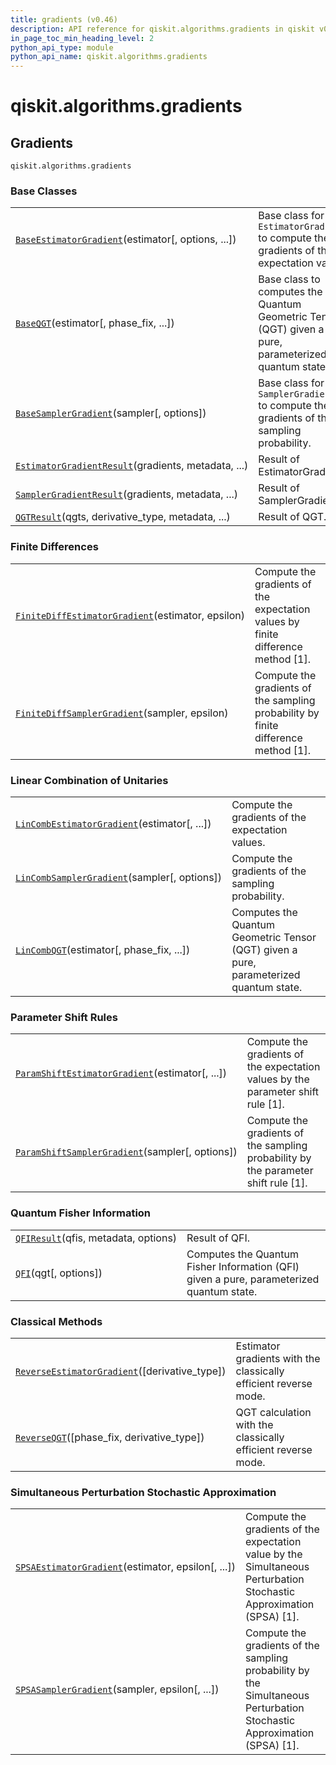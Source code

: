 ```yaml
---
title: gradients (v0.46)
description: API reference for qiskit.algorithms.gradients in qiskit v0.46
in_page_toc_min_heading_level: 2
python_api_type: module
python_api_name: qiskit.algorithms.gradients
---
```


<span id="module-qiskit.algorithms.gradients" />

<span id="qiskit-algorithms-gradients" />

# qiskit.algorithms.gradients

<span id="gradients-qiskit-algorithms-gradients" />

## Gradients

`qiskit.algorithms.gradients`

### Base Classes

|                                                                                                                                                                  |                                                                                                      |
| ---------------------------------------------------------------------------------------------------------------------------------------------------------------- | ---------------------------------------------------------------------------------------------------- |
| [`BaseEstimatorGradient`](qiskit.algorithms.gradients.BaseEstimatorGradient "qiskit.algorithms.gradients.BaseEstimatorGradient")(estimator\[, options, ...])     | Base class for an `EstimatorGradient` to compute the gradients of the expectation value.             |
| [`BaseQGT`](qiskit.algorithms.gradients.BaseQGT "qiskit.algorithms.gradients.BaseQGT")(estimator\[, phase\_fix, ...])                                            | Base class to computes the Quantum Geometric Tensor (QGT) given a pure, parameterized quantum state. |
| [`BaseSamplerGradient`](qiskit.algorithms.gradients.BaseSamplerGradient "qiskit.algorithms.gradients.BaseSamplerGradient")(sampler\[, options])                  | Base class for a `SamplerGradient` to compute the gradients of the sampling probability.             |
| [`EstimatorGradientResult`](qiskit.algorithms.gradients.EstimatorGradientResult "qiskit.algorithms.gradients.EstimatorGradientResult")(gradients, metadata, ...) | Result of EstimatorGradient.                                                                         |
| [`SamplerGradientResult`](qiskit.algorithms.gradients.SamplerGradientResult "qiskit.algorithms.gradients.SamplerGradientResult")(gradients, metadata, ...)       | Result of SamplerGradient.                                                                           |
| [`QGTResult`](qiskit.algorithms.gradients.QGTResult "qiskit.algorithms.gradients.QGTResult")(qgts, derivative\_type, metadata, ...)                              | Result of QGT.                                                                                       |

### Finite Differences

|                                                                                                                                                                        |                                                                                     |
| ---------------------------------------------------------------------------------------------------------------------------------------------------------------------- | ----------------------------------------------------------------------------------- |
| [`FiniteDiffEstimatorGradient`](qiskit.algorithms.gradients.FiniteDiffEstimatorGradient "qiskit.algorithms.gradients.FiniteDiffEstimatorGradient")(estimator, epsilon) | Compute the gradients of the expectation values by finite difference method \[1].   |
| [`FiniteDiffSamplerGradient`](qiskit.algorithms.gradients.FiniteDiffSamplerGradient "qiskit.algorithms.gradients.FiniteDiffSamplerGradient")(sampler, epsilon)         | Compute the gradients of the sampling probability by finite difference method \[1]. |

### Linear Combination of Unitaries

|                                                                                                                                                              |                                                                                        |
| ------------------------------------------------------------------------------------------------------------------------------------------------------------ | -------------------------------------------------------------------------------------- |
| [`LinCombEstimatorGradient`](qiskit.algorithms.gradients.LinCombEstimatorGradient "qiskit.algorithms.gradients.LinCombEstimatorGradient")(estimator\[, ...]) | Compute the gradients of the expectation values.                                       |
| [`LinCombSamplerGradient`](qiskit.algorithms.gradients.LinCombSamplerGradient "qiskit.algorithms.gradients.LinCombSamplerGradient")(sampler\[, options])     | Compute the gradients of the sampling probability.                                     |
| [`LinCombQGT`](qiskit.algorithms.gradients.LinCombQGT "qiskit.algorithms.gradients.LinCombQGT")(estimator\[, phase\_fix, ...])                               | Computes the Quantum Geometric Tensor (QGT) given a pure, parameterized quantum state. |

### Parameter Shift Rules

|                                                                                                                                                                       |                                                                                     |
| --------------------------------------------------------------------------------------------------------------------------------------------------------------------- | ----------------------------------------------------------------------------------- |
| [`ParamShiftEstimatorGradient`](qiskit.algorithms.gradients.ParamShiftEstimatorGradient "qiskit.algorithms.gradients.ParamShiftEstimatorGradient")(estimator\[, ...]) | Compute the gradients of the expectation values by the parameter shift rule \[1].   |
| [`ParamShiftSamplerGradient`](qiskit.algorithms.gradients.ParamShiftSamplerGradient "qiskit.algorithms.gradients.ParamShiftSamplerGradient")(sampler\[, options])     | Compute the gradients of the sampling probability by the parameter shift rule \[1]. |

### Quantum Fisher Information

|                                                                                                                       |                                                                                          |
| --------------------------------------------------------------------------------------------------------------------- | ---------------------------------------------------------------------------------------- |
| [`QFIResult`](qiskit.algorithms.gradients.QFIResult "qiskit.algorithms.gradients.QFIResult")(qfis, metadata, options) | Result of QFI.                                                                           |
| [`QFI`](qiskit.algorithms.gradients.QFI "qiskit.algorithms.gradients.QFI")(qgt\[, options])                           | Computes the Quantum Fisher Information (QFI) given a pure, parameterized quantum state. |

### Classical Methods

|                                                                                                                                                                |                                                                  |
| -------------------------------------------------------------------------------------------------------------------------------------------------------------- | ---------------------------------------------------------------- |
| [`ReverseEstimatorGradient`](qiskit.algorithms.gradients.ReverseEstimatorGradient "qiskit.algorithms.gradients.ReverseEstimatorGradient")(\[derivative\_type]) | Estimator gradients with the classically efficient reverse mode. |
| [`ReverseQGT`](qiskit.algorithms.gradients.ReverseQGT "qiskit.algorithms.gradients.ReverseQGT")(\[phase\_fix, derivative\_type])                               | QGT calculation with the classically efficient reverse mode.     |

### Simultaneous Perturbation Stochastic Approximation

|                                                                                                                                                              |                                                                                                                          |
| ------------------------------------------------------------------------------------------------------------------------------------------------------------ | ------------------------------------------------------------------------------------------------------------------------ |
| [`SPSAEstimatorGradient`](qiskit.algorithms.gradients.SPSAEstimatorGradient "qiskit.algorithms.gradients.SPSAEstimatorGradient")(estimator, epsilon\[, ...]) | Compute the gradients of the expectation value by the Simultaneous Perturbation Stochastic Approximation (SPSA) \[1].    |
| [`SPSASamplerGradient`](qiskit.algorithms.gradients.SPSASamplerGradient "qiskit.algorithms.gradients.SPSASamplerGradient")(sampler, epsilon\[, ...])         | Compute the gradients of the sampling probability by the Simultaneous Perturbation Stochastic Approximation (SPSA) \[1]. |

